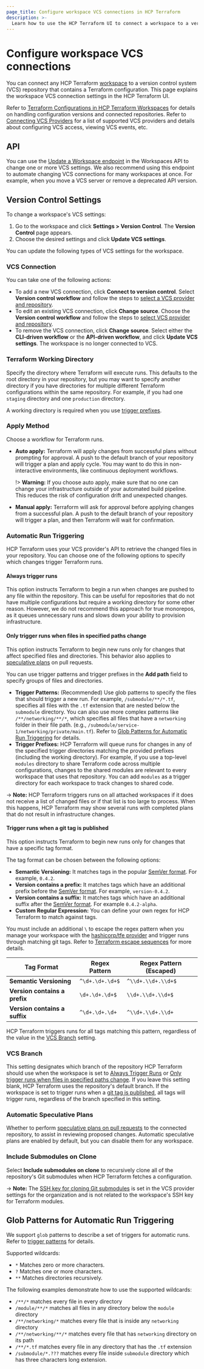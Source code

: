 ```yaml
---
page_title: Configure workspace VCS connections in HCP Terraform
description: >-
  Learn how to use the HCP Terraform UI to connect a workspace to a version control system (VCS) repository that contains a Terraform configuration.
---
```


# Configure workspace VCS connections

You can connect any HCP Terraform [workspace](/terraform/cloud-docs/workspaces) to a version control system (VCS) repository that contains a Terraform configuration. This page explains the workspace VCS connection settings in the HCP Terraform UI.

Refer to [Terraform Configurations in HCP Terraform Workspaces](/terraform/cloud-docs/workspaces/configurations) for details on handling configuration versions and connected repositories. Refer to [Connecting VCS Providers](/terraform/cloud-docs/vcs) for a list of supported VCS providers and details about configuring VCS access, viewing VCS events, etc.

## API

You can use the [Update a Workspace endpoint](/terraform/cloud-docs/api-docs/workspaces#update-a-workspace) in the Workspaces API to change one or more VCS settings. We also recommend using this endpoint to automate changing VCS connections for many workspaces at once. For example, when you move a VCS server or remove a deprecated API version.

## Version Control Settings

To change a workspace's VCS settings:

1. Go to the workspace and click **Settings > Version Control**. The **Version Control** page appears.
1. Choose the desired settings and click **Update VCS settings**.

You can update the following types of VCS settings for the workspace.

### VCS Connection

You can take one of the following actions:

- To add a new VCS connection, click **Connect to version control**. Select **Version control workflow** and follow the steps to [select a VCS provider and repository](/terraform/cloud-docs/workspaces/create#create-a-workspace).
- To edit an existing VCS connection, click **Change source**. Choose the **Version control workflow** and follow the steps to [select VCS provider and repository](/terraform/cloud-docs/workspaces/create#create-a-workspace).
- To remove the VCS connection, click **Change source**. Select either the **CLI-driven workflow** or the **API-driven workflow**, and click **Update VCS settings**. The workspace is no longer connected to VCS.

[permissions-citation]: #intentionally-unused---keep-for-maintainers

### Terraform Working Directory

Specify the directory where Terraform will execute runs. This defaults to the root directory in your repository, but you may want to specify another directory if you have directories for multiple different Terraform configurations within the same repository. For example, if you had one `staging` directory and one `production` directory.

A working directory is required when you use [trigger prefixes](#automatic-run-triggering).

### Apply Method

Choose a workflow for Terraform runs.

- **Auto apply:** Terraform will apply changes from successful plans without prompting for approval. A push to the default branch of your repository will trigger a plan and apply cycle. You may want to do this in non-interactive environments, like continuous deployment workflows.

  !> **Warning:** If you choose auto apply, make sure that no one can change your infrastructure outside of your automated build pipeline. This reduces the risk of configuration drift and unexpected changes.

- **Manual apply:** Terraform will ask for approval before applying changes from a successful plan. A push to the default branch of your repository will trigger a plan, and then Terraform will wait for confirmation.

### Automatic Run Triggering

HCP Terraform uses your VCS provider's API to retrieve the changed files in your repository. You can choose one of the following options to specify which changes trigger Terraform runs.

#### Always trigger runs

This option instructs Terraform to begin a run when changes are pushed to any file within the repository. This can be useful for repositories that do not have multiple configurations but require a working directory for some other reason. However, we do not recommend this approach for true monorepos, as it queues unnecessary runs and slows down your ability to provision infrastructure.

#### Only trigger runs when files in specified paths change

This option instructs Terraform to begin new runs only for changes that affect specified files and directories. This behavior also applies to [speculative plans](/terraform/cloud-docs/run/remote-operations#speculative-plans) on pull requests.

You can use trigger patterns and trigger prefixes in the **Add path** field to specify groups of files and directories.
- **Trigger Patterns:** (Recommended) Use glob patterns to specify the files that should trigger a new run. For example, `/submodule/**/*.tf`, specifies all files with the `.tf` extension that are nested below the `submodule` directory. You can also use more complex patterns like `/**/networking/**/*`, which specifies all files that have a `networking` folder in their file path. (e.g., `/submodule/service-1/networking/private/main.tf`). Refer to [Glob Patterns for Automatic Run Triggering](#glob-patterns-for-automatic-run-triggering) for details.
- **Trigger Prefixes:** HCP Terraform will queue runs for changes in any of the specified trigger directories matching the provided prefixes (including the working directory). For example, if you use a top-level `modules` directory to share Terraform code across multiple configurations, changes to the shared modules are relevant to every workspace that uses that repository. You can add `modules` as a trigger directory for each workspace to track changes to shared code.

-> **Note:** HCP Terraform triggers runs on all attached workspaces if it does not receive a list of changed files or if that list is too large to process. When this happens, HCP Terraform may show several runs with completed plans that do not result in infrastructure changes.

#### Trigger runs when a git tag is published

This option instructs Terraform to begin new runs only for changes that have a specific tag format.

The tag format can be chosen between the following options:
- **Semantic Versioning:** It matches tags in the popular [SemVer format](https://semver.org/). For example, `0.4.2`.
- **Version contains a prefix:** It matches tags which have an additional prefix before the [SemVer format](https://semver.org/). For example, `version-0.4.2`.
- **Version contains a suffix:** It matches tags which have an additional suffix after the [SemVer format](https://semver.org/). For example `0.4.2-alpha`.
- **Custom Regular Expression:** You can define your own regex for HCP Terraform to match against tags.

You must include an additional `\` to escape the regex pattern when you manage your workspace with the [hashicorp/tfe provider](https://registry.terraform.io/providers/hashicorp/tfe/latest/docs/resources/workspace#tags_regex) and trigger runs through matching git tags. Refer to [Terraform escape sequences](/terraform/language/expressions/strings#escape-sequences) for more details.

| Tag Format                    | Regex Pattern             | Regex Pattern (Escaped)  |
|-------------------------------|---------------------------|--------------------------|
| **Semantic Versioning**       | `^\d+.\d+.\d+$`           | `^\\d+.\\d+.\\d+$`       |
| **Version contains a prefix** | `\d+.\d+.\d+$`            | `\\d+.\\d+.\\d+$`        |
| **Version contains a suffix** | `^\d+.\d+.\d+`            | `^\\d+.\\d+.\\d+`        |

HCP Terraform triggers runs for all tags matching this pattern, regardless of the value in the [VCS Branch](#vcs-branch) setting.

### VCS Branch

This setting designates which branch of the repository HCP Terraform should use when the workspace is set to [Always Trigger Runs](#always-trigger-runs) or [Only trigger runs when files in specified paths change](#only-trigger-runs-when-files-in-specified-paths-change). If you leave this setting blank, HCP Terraform uses the repository's default branch. If the workspace is set to trigger runs when a [git tag is published](#trigger-runs-when-a-git-tag-is-published), all tags will trigger runs, regardless of the branch specified in this setting.

### Automatic Speculative Plans

Whether to perform [speculative plans on pull requests](/terraform/cloud-docs/run/ui#speculative-plans-on-pull-requests) to the connected repository, to assist in reviewing proposed changes. Automatic speculative plans are enabled by default, but you can disable them for any workspace.

### Include Submodules on Clone

Select **Include submodules on clone** to recursively clone all of the repository's Git submodules when HCP Terraform fetches a configuration.

-> **Note:** The [SSH key for cloning Git submodules](/terraform/cloud-docs/vcs#ssh-keys) is set in the VCS provider settings for the organization and is not related to the workspace's SSH key for Terraform modules.

## Glob Patterns for Automatic Run Triggering

We support `glob` patterns to describe a set of triggers for automatic runs. Refer to [trigger patterns](#only-trigger-runs-when-files-in-specified-paths-change) for details.

Supported wildcards:
- `*`  Matches zero or more characters.
- `?`  Matches one or more characters.
- `**` Matches directories recursively.

The following examples demonstrate how to use the supported wildcards:
- `/**/*` matches every file in every directory
- `/module/**/*` matches all files in any directory below the `module` directory
- `/**/networking/*` matches every file that is inside any `networking` directory
- `/**/networking/**/*` matches every file that has `networking` directory on its path
- `/**/*.tf` matches every file in any directory that has the `.tf` extension
- `/submodule/*.???` matches every file inside `submodule` directory which has three characters long extension.
